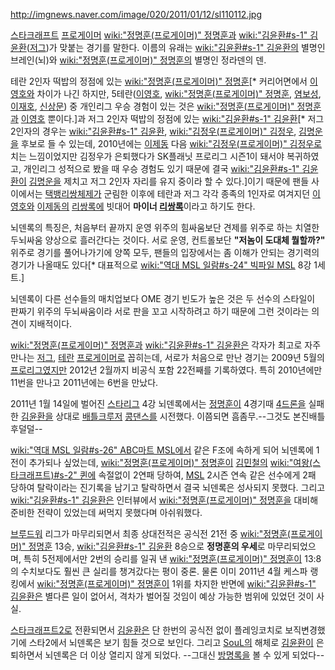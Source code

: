 http://imgnews.naver.com/image/020/2011/01/12/sl110112.jpg

[[스타크래프트]] [[프로게이머]] [[wiki:"정명훈(프로게이머)" 정명훈]]과 [[wiki:"김윤환#s-1" 김윤환]]([[저그]])가 맞붙는 경기를 말한다. 이름의 유래는 [[wiki:"김윤환#s-1" 김윤환]]의 별명인 브레인(뇌)와 [[wiki:"정명훈(프로게이머)" 정명훈]]의 별명인 정라덴의 덴.

테란 2인자 떡밥의 정점에 있는 [[wiki:"정명훈(프로게이머)" 정명훈]][* 커리어면에서 [[이영호]]와 차이가 나긴 하지만, 5테란([[이영호]], [[wiki:"정명훈(프로게이머)" 정명훈]], [[염보성]], [[이재호]], [[신상문]]) 중 개인리그 우승 경험이 있는 것은 [[wiki:"정명훈(프로게이머)" 정명훈]]과 [[이영호]] 뿐이다.]과 저그 2인자 떡밥의 정점에 있는 [[wiki:"김윤환#s-1" 김윤환]][* 저그 2인자의 경우는 [[wiki:"김윤환#s-1" 김윤환]], [[wiki:"김정우(프로게이머)" 김정우]], [[김명운]]을 후보로 들 수 있는데, 2010년에는 [[이제동]] 다음 [[wiki:"김정우(프로게이머)" 김정우]]로 치는 느낌이었지만 김정우가 은퇴했다가 SK플래닛 프로리그 시즌1이 돼서야 복귀하였고, 개인리그 성적으로 봤을 때 우승 경험도 있기 때문에 결국 [[wiki:"김윤환#s-1" 김윤환]]이 [[김명운]]을 제치고 저그 2인자 자리를 유지 중이라 할 수 있다.]이기 때문에 팬들 사이에서는 [[택뱅리쌍]]체제가 군림한 이후에 테란과 저그 각각 종족의 1인자로 여겨지던 [[이영호]]와 [[이제동]]의 [[리쌍록]]에 빗대어 '''마이너 [[리쌍록]]'''이라고 하기도 한다.

뇌덴록의 특징은, 처음부터 끝까지 운영 위주의 힘싸움보단 견제를 위주로 하는 치열한 두뇌싸움 양상으로 흘러간다는 것이다. 서로 운영, 컨트롤보단 '''"저놈이 도대체 뭘할까?"''' 위주로 경기를 풀어나가기에 양쪽 모두, 팬들의 입장에서는 좀 이해가 안되는 경기력의 경기가 나올때도 있다[* 대표적으로 [[wiki:"역대 MSL 일람#s-24" 빅파일 MSL]] 8강 1세트.]

뇌덴록이 다른 선수들의 매치업보다 OME 경기 빈도가 높은 것은 두 선수의 스타일이 판짜기 위주의 두뇌싸움이라 서로 판을 꼬고 시작하려고 하기 때문에 그런 것이라는 의견이 지배적이다.

[[wiki:"정명훈(프로게이머)" 정명훈]]과 [[wiki:"김윤환#s-1" 김윤환]]은 각자가 최고로 자주 만나는 [[저그]], [[테란]] [[프로게이머]]로 꼽히는데, 서로가 처음으로 만난 경기는 2009년 5월의 [[프로리그]]였지만 2012년 2월까지 비공식 포함 22전째를 기록하였다. 특히 2010년에만 11번을 만나고 2011년에는 6번을 만났다.

2011년 1월 14일에 벌어진 [[스타리그]] 4강 뇌덴록에서는 [[정명훈]]이 4경기때 [[4드론]]을 실패한 [[김윤환]]을 상대로 [[배틀크루저]] [[콩댄스]]를 시전했다. 이쯤되면 흠좀무.--그것도 본진배틀 후덜덜--

[[wiki:"역대 MSL 일람#s-26" ABC마트 MSL]]에서 같은 F조에 속하게 되어 뇌덴록에 1전이 추가되나 싶었는데, [[wiki:"정명훈(프로게이머)" 정명훈]]이 [[김민철]]의 [[wiki:"여왕(스타크래프트)#s-2" 퀸]]에 속절없이 2연패 당하여, [[MSL]] 2시즌 연속 같은 선수에게 2패 당하여 탈락이라는 진기록을 남기고 탈락하면서 결국 뇌덴록은 성사되지 못했다. 그리고 [[wiki:"김윤환#s-1" 김윤환]]은 인터뷰에서 [[wiki:"정명훈(프로게이머)" 정명훈]]을 대비해 준비한 전략이 있었는데 써먹지 못했다며 아쉬워했다.

[[브루드워]] 리그가 마무리되면서 최종 상대전적은 공식전 21전 중 [[wiki:"정명훈(프로게이머)" 정명훈]] 13승, [[wiki:"김윤환#s-1" 김윤환]] 8승으로 '''정명훈의 우세'''로 마무리되었으며, 특히 5전제에서만 2번의 승리를 일궈 낸 [[wiki:"정명훈(프로게이머)" 정명훈]]이 13:8의 수치보다도 훨씬 큰 실리를 챙겨갔다는 평이 중론. 물론 이미 2011년 4월 케스파 랭킹에서 [[wiki:"정명훈(프로게이머)" 정명훈]]이 1위를 차지한 반면에 [[wiki:"김윤환#s-1" 김윤환]]은 별다른 일이 없어서, 격차가 벌어질 것임이 예상 가능한 범위에 있었던 것이 사실.
 
[[스타크래프트2]]로 전환되면서 [[김윤환]]은 단 한번의 공식전 없이 플레잉코치로 보직변경했기에 스타2에서 뇌덴록은 보기 힘들 것으로 보인다. 그리고 [[SouL]]의 해체로 [[김윤환]]이 은퇴하면서 뇌덴록은 더 이상 열리지 않게 되었다. --그대신 [[방명록]]을 볼 수 있게 되었다--

